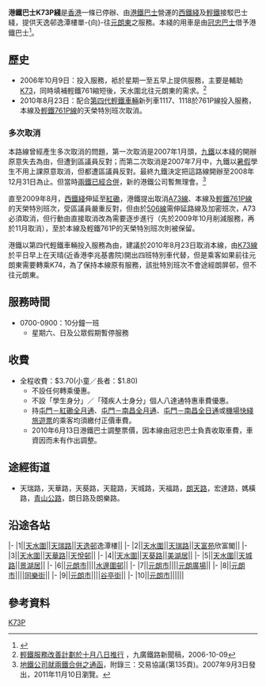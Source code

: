 {{公共汽車路線資訊
|路線名稱=港鐵巴士K73P綫 
|外文名稱=MTRB Route K73P
|外文語言=
|代表圖像=
|圖像尺寸=
|代表圖像二=
|圖像尺寸二=
|代表圖像三=
|圖像尺寸三=
|經營者=港鐵巴士
|經營者二=
|所屬車廠=
|路線用車=向冠忠借車行駛
|路綫資訊=
|起點站=[[天恆邨|天恆邨]]
|途經地點=[[青山公路|青山公路]]
|去程途經地點=
|回程途經地點=
|終點站=[[元朗（東）巴士總站|元朗（東）]]
|路線性質=
|全程行駛里程=
|單程行駛里程=
|全程行車時間=
|單程行車時間=
|服務時間=
|起點站服務時間=0700-0900
|終點站服務時間=不設回程
|班次頻率=10分鐘一班
|全程收費=HK$3.7
|分段收費站點=
|去程分段收費站點=
|回程分段收費站點=
|服務時間以外替代路線=[[港鐵巴士K73綫|K73]]<br/>[[香港輕鐵|輕鐵]]<br/>[[港鐵巴士K74綫|K74]]<br/>
|主要競爭交通=
|備註=
}}
'''港鐵巴士K73P綫'''是[[香港|香港]]一條已停辦、由[[港鐵巴士|港鐵巴士]]營運的[[西鐵綫|西鐵綫]]及[[香港輕鐵|輕鐵]]接駁巴士綫，提供天逸邨逸潭樓單-{向}-往[[元朗東巴士總站|元朗東]]之服務。本綫的用車是由[[冠忠巴士|冠忠巴士]]借予港鐵巴士<ref>{{Cite web |url=http://www.681busterminal.com/k73p.html |title=存档副本 |access-date=2008-07-17 |archive-date=2021-04-22 |archive-url=https://web.archive.org/web/20210422052452/http://www.681busterminal.com/k73p.html |dead-url=no }}</ref>。

==歷史==
*2006年10月9日：投入服務，袛於星期一至五早上提供服務，主要是輔助[[港鐵巴士K73綫|K73]]，同時填補輕鐵761縮短後，天水圍北往元朗東的需求。<ref>[http://www.kcrc.com/tc/announcements/2006/061006c.html 輕鐵服務改善計劃於十月八日推行] {{Wayback|url=http://www.kcrc.com/tc/announcements/2006/061006c.html |date=20180422202044 }}，九廣鐵路新聞稿，2006-10-09</ref>
*2010年8月23日：配合[[輕鐵中國南車輕軌車輛|第四代輕鐵車輛]]新列車1117、1118於761P線投入服務，本線及[[香港輕鐵761P綫|輕鐵761P線]]的天榮特別班次取消。

===多次取消===
本路線曾經產生多次取消的問題，第一次取消是2007年1月頭，[[九鐵|九鐵]]以本綫的開辦原意失去為由，但遭到區議員反對；而第二次取消是2007年7月中，九鐵以[[暑假|暑假]]學生不用上課原意取消，但都遭區議員反對。最終九鐵決定把這路線開辦至2008年12月31日為止。但當時[[兩鐵合併|兩鐵已經合併]]，新的港鐵公司暫無理會。<ref>[http://www.hkexnews.hk/listedco/listconews/sehk/20070903/LTN20070903338_C.pdf 地鐵公司就兩鐵合倂之通函]，附錄三：交易協議(第135頁)。2007年9月3日發出，2011年11月10日瀏覽。</ref>

直至2009年8月，[[西鐵綫|西鐵綫]]伸延至[[紅磡站|紅磡]]，港鐵提出取消[[港鐵巴士A73綫|A73線]]、本線及[[香港輕鐵761P綫|輕鐵761P線]]的天榮特別班次，受區議員嚴重反對，但由於[[港鐵巴士506綫|506線]]需伸延路線及加密班次，A73必須取消，但行動由直接取消改為需要逐步進行（先於2009年10月削減服務，再於11月取消），至於本線及輕鐵761P的天榮特別班次則被保留。

港鐵以第四代輕鐵車輛投入服務為由，建議於2010年8月23日取消本線，由[[港鐵巴士K73綫|K73線]]於平日早上在天晴(近香港李兆基書院)開出四班特別車代替，但是乘客如果前往元朗東需要轉乘K74，為了保持本線原有服務，該批特別班次不會途經朗屏邨，但不往元朗東。

==服務時間==
*0700-0900：10分鐘一班
**星期六、日及公眾假期暫停服務

==收費==
*全程收費：$3.70(小童／長者：$1.80)
**不設任何轉乘優惠。
**不設「學生身分」／「殘疾人士身分」個人八達通特惠車費優惠。
**持[[屯門－紅磡全月通|屯門－紅磡全月通]]、[[屯門－南昌全月通|屯門－南昌全月通]]、[[屯門－南昌全日通|屯門－南昌全日通]]或[[機場快綫旅遊票|機場快綫旅遊票]]的乘客均須繳付正價車費。
**2010年6月13日港鐵巴士調整票價，因本線由冠忠巴士負責收取車費，車資因而未有作出調整。

==途經街道==
*天瑞路，天華路，天葵路，天龍路，天城路，天福路，[[朗天路|朗天路]]，宏達路，媽橫路，[[青山公路|青山公路]]，朗日路及朗樂路。

==沿途各站==
{{RoutemapH
| type = 1
| title-bgcolor = #CCCCCC
| title-namecolor = black
| routedata = [[港鐵巴士|港鐵巴士]]K73P綫（[[天逸邨|天逸邨]]逸潭樓→{{bt|元朗東}}）
| list-bgcolor = black
| list-namecolor = white
}}
|-
|1||[[天水圍|天水圍]]||[[天瑞路|天瑞路]]||[[天逸邨|天逸邨]]逸潭樓||
|-
|2||[[天水圍|天水圍]]||[[天瑞路|天瑞路]]||[[天富苑|天富苑]]欣富閣||
|-
|3||[[天水圍|天水圍]]||[[香港天水圍街道列表|天華路]]||[[天悅邨|天悅邨]]||
|-
|4||[[天水圍|天水圍]]||[[天葵路|天葵路]]||[[美湖居|美湖居]]||
|-
|5||[[天水圍|天水圍]]||[[天城路_(香港)|天城路]]||[[景湖居|景湖居]]||
|-
|6||[[元朗市中心|元朗市]]||{{CPR|屏山}}||[[水邊圍邨|水邊圍邨]]||
|-
|7||[[元朗市中心|元朗市]]||{{CPR|元朗}}||[[元朗廣場|元朗廣場]]||
|-
|8||[[元朗市中心|元朗市]]||{{CPR|元朗}}||[[同樂街|同樂街]]||
|-
|9||[[元朗市中心|元朗市]]||{{CPR|元朗}}||[[谷亭街|谷亭街]]||
|-
|10||[[元朗市中心|元朗市]]||||{{bt|元朗東}}||
{{RoutemapF|1|此路綫不設任何轉乘優惠。}}

==參考資料==
<references />

[[Category:已取消港鐵巴士路線|K73P]]